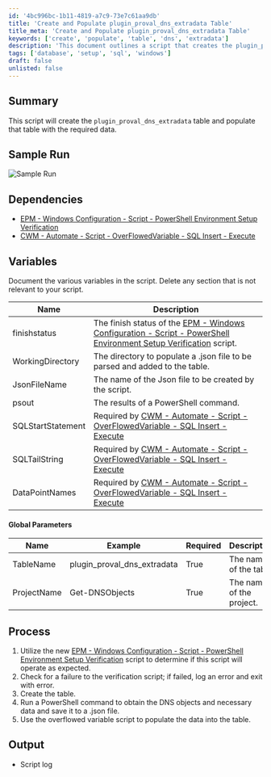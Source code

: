 ```yaml
---
id: '4bc996bc-1b11-4819-a7c9-73e7c61aa9db'
title: 'Create and Populate plugin_proval_dns_extradata Table'
title_meta: 'Create and Populate plugin_proval_dns_extradata Table'
keywords: ['create', 'populate', 'table', 'dns', 'extradata']
description: 'This document outlines a script that creates the plugin_proval_dns_extradata table and populates it with the required data. It includes a sample run, dependencies, variables, global parameters, process steps, and output details.'
tags: ['database', 'setup', 'sql', 'windows']
draft: false
unlisted: false
---
```

## Summary

This script will create the `plugin_proval_dns_extradata` table and populate that table with the required data.

## Sample Run

![Sample Run](../../../static/img/Create-and-Populate-plugin_proval_dns_extradata/image_1.png)

## Dependencies

- [EPM - Windows Configuration - Script - PowerShell Environment Setup Verification](https://proval.itglue.com/DOC-5078775-11976196)
- [CWM - Automate - Script - OverFlowedVariable - SQL Insert - Execute](https://proval.itglue.com/DOC-5078775-10546355)

## Variables

Document the various variables in the script. Delete any section that is not relevant to your script.

| Name               | Description                                                                                                                                       |
|--------------------|---------------------------------------------------------------------------------------------------------------------------------------------------|
| finishstatus       | The finish status of the [EPM - Windows Configuration - Script - PowerShell Environment Setup Verification](https://proval.itglue.com/DOC-5078775-11976196) script. |
| WorkingDirectory    | The directory to populate a .json file to be parsed and added to the table.                                                                    |
| JsonFileName       | The name of the Json file to be created by the script.                                                                                          |
| psout              | The results of a PowerShell command.                                                                                                            |
| SQLStartStatement   | Required by [CWM - Automate - Script - OverFlowedVariable - SQL Insert - Execute](https://proval.itglue.com/DOC-5078775-10546355)             |
| SQLTailString      | Required by [CWM - Automate - Script - OverFlowedVariable - SQL Insert - Execute](https://proval.itglue.com/DOC-5078775-10546355)             |
| DataPointNames     | Required by [CWM - Automate - Script - OverFlowedVariable - SQL Insert - Execute](https://proval.itglue.com/DOC-5078775-10546355)             |

#### Global Parameters

| Name         | Example                     | Required | Description               |
|--------------|-----------------------------|----------|---------------------------|
| TableName    | plugin_proval_dns_extradata | True     | The name of the table.    |
| ProjectName  | Get-DNSObjects             | True     | The name of the project.  |

## Process

1. Utilize the new [EPM - Windows Configuration - Script - PowerShell Environment Setup Verification](https://proval.itglue.com/DOC-5078775-11976196) script to determine if this script will operate as expected.
2. Check for a failure to the verification script; if failed, log an error and exit with error.
3. Create the table.
4. Run a PowerShell command to obtain the DNS objects and necessary data and save it to a .json file.
5. Use the overflowed variable script to populate the data into the table.

## Output

- Script log











